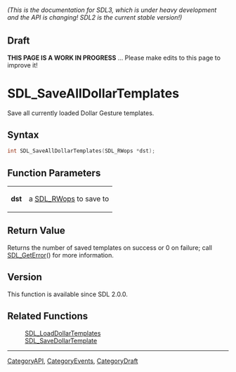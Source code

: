 ====== (This is the documentation for SDL3, which is under heavy development and the API is changing! SDL2 is the current stable version!) ======

== Draft ==

'''THIS PAGE IS A WORK IN PROGRESS''' ... Please make edits to this page to improve it!



<!-- #*^*^*^*^*See https://wiki.libsdl.org/SGFunctions for details on editing this page*^*^*^*^* -->
= SDL_SaveAllDollarTemplates =

Save all currently loaded Dollar Gesture templates.

== Syntax ==

<syntaxhighlight lang='c'>
int SDL_SaveAllDollarTemplates(SDL_RWops *dst);
</syntaxhighlight>

== Function Parameters ==

{|
|'''dst'''
|a [[SDL_RWops]] to save to
|}

== Return Value ==

Returns the number of saved templates on success or 0 on failure; call
[[SDL_GetError]]() for more information.

== Version ==

This function is available since SDL 2.0.0.

== Related Functions ==

:[[SDL_LoadDollarTemplates]]
:[[SDL_SaveDollarTemplate]]

----
[[CategoryAPI]], [[CategoryEvents]], [[CategoryDraft]]
<!-- #See the Style Guide for instructions on editing the footer. -->



